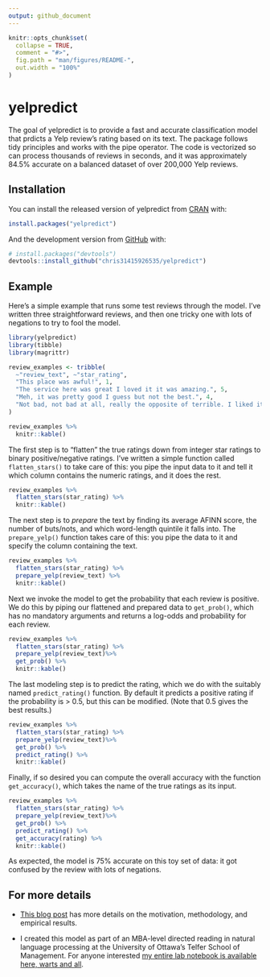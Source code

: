 ```yaml
---
output: github_document
---
```


<!-- README.md is generated from README.Rmd. Please edit that file -->

```r
knitr::opts_chunk$set(
  collapse = TRUE,
  comment = "#>",
  fig.path = "man/figures/README-",
  out.width = "100%"
)
```

# yelpredict

<!-- badges: start -->
<!-- badges: end -->

The goal of yelpredict is to provide a fast and accurate classification model that prdicts a Yelp review's rating based on its text. The package follows tidy principles and works with the pipe operator. The code is vectorized so can process thousands of reviews in seconds, and it was approximately 84.5% accurate on a balanced dataset of over 200,000 Yelp reviews.

## Installation

You can install the released version of yelpredict from [CRAN](https://CRAN.R-project.org) with:

```r
install.packages("yelpredict")
```

And the development version from [GitHub](https://github.com/) with:

``` r
# install.packages("devtools")
devtools::install_github("chris31415926535/yelpredict")
```

## Example

Here's a simple example that runs some test reviews through the model. I've written three straightforward reviews, and then one tricky one with lots of negations to try to fool the model.

```r
library(yelpredict)
library(tibble)
library(magrittr)

review_examples <- tribble(
  ~"review_text", ~"star_rating",
  "This place was awful!", 1,
  "The service here was great I loved it it was amazing.", 5,
  "Meh, it was pretty good I guess but not the best.", 4,
  "Not bad, not bad at all, really the opposite of terrible. I liked it.", 5
)

review_examples %>%
  knitr::kable()
```

The first step is to "flatten" the true ratings down from integer star ratings to binary positive/negative ratings. I've written a simple function called `flatten_stars()` to take care of this: you pipe the input data to it and tell it which column contains the numeric ratings, and it does the rest.

```r

review_examples %>%
  flatten_stars(star_rating) %>%
  knitr::kable()
```

The next step is to *prepare* the text by finding its average AFINN score, the number of buts/nots, and which word-length quintile it falls into. The `prepare_yelp()` function takes care of this: you pipe the data to it and specify the column containing the text.

```r
review_examples %>%
  flatten_stars(star_rating) %>%
  prepare_yelp(review_text) %>%
  knitr::kable()
```

Next we invoke the model to get the probability that each review is positive. We do this by piping our flattened and prepared data to `get_prob()`, which has no mandatory arguments and returns a log-odds and probability for each review.

```r
review_examples %>%
  flatten_stars(star_rating) %>%
  prepare_yelp(review_text)%>%
  get_prob() %>%
  knitr::kable()
```

The last modeling step is to predict the rating, which we do with the suitably named `predict_rating()` function. By default it predicts a positive rating if the probability is > 0.5, but this can be modified. (Note that 0.5 gives the best results.)

```r
review_examples %>%
  flatten_stars(star_rating) %>%
  prepare_yelp(review_text)%>%
  get_prob() %>%
  predict_rating() %>%
  knitr::kable()

```

Finally, if so desired you can compute the overall accuracy with the function `get_accuracy()`, which takes the name of the true ratings as its input.

```r
review_examples %>%
  flatten_stars(star_rating) %>%
  prepare_yelp(review_text)%>%
  get_prob() %>%
  predict_rating() %>%
  get_accuracy(rating) %>%
  knitr::kable()

```

As expected, the model is 75% accurate on this toy set of data: it got confused by the review with lots of negations.

## For more details

* [This blog post](FIXME) has more details on the motivation, methodology, and empirical results.

* I created this model as part of an MBA-level directed reading in natural language processing at the University of Ottawa's Telfer School of Management. For anyone interested [my entire lab notebook is available here, warts and all](https://chris31415926535.github.io/mba6292/). 
